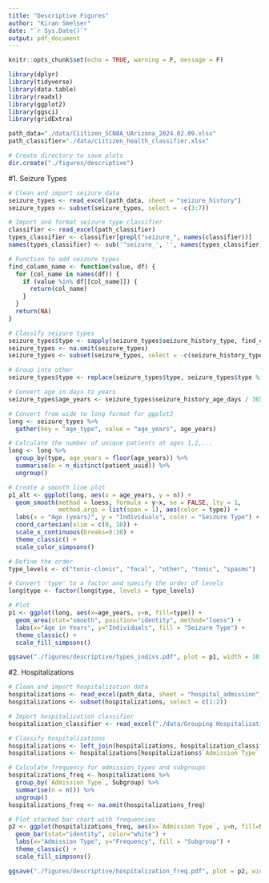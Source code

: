 ```yaml
---
title: "Descriptive Figures"
author: "Kiran Smelser"
date: "`r Sys.Date()`"
output: pdf_document
---
```


```r
knitr::opts_chunk$set(echo = TRUE, warning = F, message = F)
```

```r
library(dplyr)
library(tidyverse)
library(data.table)
library(readxl)
library(ggplot2)
library(ggsci)
library(gridExtra)
```

```r
path_data="./data/Ciitizen_SCN8A_UArizona_2024.02.09.xlsx"
path_classifier="./data/ciitizen_health_classifier.xlsx"
```

```r
# Create directory to save plots
dir.create("./figures/descriptive")
```


#1. Seizure Types
```r
# Clean and import seizure data
seizure_types <- read_excel(path_data, sheet = "seizure_history")
seizure_types <- subset(seizure_types, select = -c(3:7))

# Import and format seizure type classifier
classifier <- read_excel(path_classifier)
types_classifier <- classifier[grepl("seizure_", names(classifier))]
names(types_classifier) <- sub('^seizure_', '', names(types_classifier))

# Function to add seizure types
find_column_name <- function(value, df) {
  for (col_name in names(df)) {
    if (value %in% df[[col_name]]) {
      return(col_name)
    }
  }
  return(NA)
}

# Classify seizure types
seizure_types$type <- sapply(seizure_types$seizure_history_type, find_column_name, df=types_classifier)
seizure_types <- na.omit(seizure_types)
seizure_types <- subset(seizure_types, select = -c(seizure_history_type))

# Group into other
seizure_types$type <- replace(seizure_types$type, seizure_types$type %in% c("absence", "clonic", "myoclonic"), "other")

# Convert age in days to years
seizure_types$age_years <- seizure_types$seizure_history_age_days / 365

# Convert from wide to long format for ggplot2
long <- seizure_types %>%
  gather(key = "age_type", value = "age_years", age_years)

# Calculate the number of unique patients at ages 1,2,...
long <- long %>%
  group_by(type, age_years = floor(age_years)) %>%
  summarise(n = n_distinct(patient_uuid)) %>%
  ungroup()

# Create a smooth line plot
p1_alt <- ggplot(long, aes(x = age_years, y = n)) +
  geom_smooth(method = loess, formula = y~x, se = FALSE, lty = 1,
              method.args = list(span = 1), aes(color = type)) +
  labs(x = "Age (years)", y = "Individuals", color = "Seizure Type") +
  coord_cartesian(xlim = c(0, 10)) +
  scale_x_continuous(breaks=0:10) +
  theme_classic() + 
  scale_color_simpsons()

# Define the order
type_levels <- c("tonic-clonic", "focal", "other", "tonic", "spasms")

# Convert 'type' to a factor and specify the order of levels
long$type <- factor(long$type, levels = type_levels)

# Plot
p1 <- ggplot(long, aes(x=age_years, y=n, fill=type)) +
  geom_area(stat="smooth", position="identity", method="loess") +
  labs(x="Age in Years", y="Individuals", fill = "Seizure Type") +
  theme_classic() + 
  scale_fill_simpsons()

ggsave("./figures/descriptive/types_indivs.pdf", plot = p1, width = 10, height = 7)
```

#2. Hospitalizations
```r
# Clean and import hospitalization data
hospitalizations <- read_excel(path_data, sheet = "hospital_admission")
hospitalizations <- subset(hospitalizations, select = c(1:2))

# Import hospitalization classifier
hospitalization_classifier <- read_excel("./data/Grouping Hospitalizations.xlsx")

# Classify hospitalizations
hospitalizations <- left_join(hospitalizations, hospitalization_classifier, by = c("admission_diagnosis"="Hospitalization Events"))
hospitalizations <- hospitalizations[hospitalizations$`Admission Type` %in% c("Emergency", "Unplanned"), ]

# Calculate frequency for admission types and subgroups
hospitalizations_freq <- hospitalizations %>%
  group_by(`Admission Type`, Subgroup) %>%
  summarise(n = n()) %>%
  ungroup()
hospitalizations_freq <- na.omit(hospitalizations_freq)

# Plot stacked bar chart with frequencies
p2 <- ggplot(hospitalizations_freq, aes(x=`Admission Type`, y=n, fill=Subgroup)) +
  geom_bar(stat="identity", color="white") +
  labs(x="Admission Type", y="Frequency", fill = "Subgroup") +
  theme_classic() +
  scale_fill_simpsons()

ggsave("./figures/descriptive/hospitalization_freq.pdf", plot = p2, width = 10, height = 7)
```

